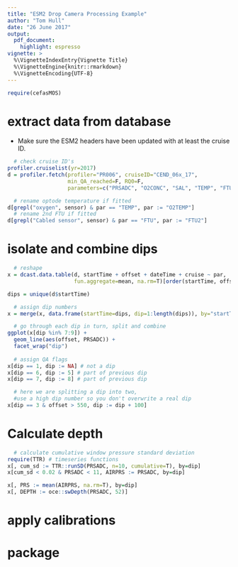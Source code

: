 ```yaml
---
title: "ESM2 Drop Camera Processing Example"
author: "Tom Hull"
date: "26 June 2017"
output: 
  pdf_document: 
    highlight: espresso
vignette: >
  %\VignetteIndexEntry{Vignette Title}
  %\VignetteEngine{knitr::rmarkdown}
  %\VignetteEncoding{UTF-8}
---
```


```r
require(cefasMOS)
```

# extract data from database

- Make sure the ESM2 headers have been updated with at least the cruise ID.

```r
  # check cruise ID's
profiler.cruiselist(yr=2017)
d = profiler.fetch(profiler="PR006", cruiseID="CEND_06x_17",
                   min_QA_reached=F, RQ0=F,
                   parameters=c("PRSADC", "O2CONC", "SAL", "TEMP", "FTU", "FLUORS"))

  # rename optode temperature if fitted
d[grepl("oxygen", sensor) & par == "TEMP", par := "O2TEMP"]
  # rename 2nd FTU if fitted
d[grepl("Cabled sensor", sensor) & par == "FTU", par := "FTU2"]

```

# isolate and combine dips

```r
  # reshape
x = dcast.data.table(d, startTime + offset + dateTime + cruise ~ par,
                     fun.aggregate=mean, na.rm=T)[order(startTime, offset)]

dips = unique(d$startTime)

  # assign dip numbers
x = merge(x, data.frame(startTime=dips, dip=1:length(dips)), by="startTime")

  # go through each dip in turn, split and combine
ggplot(x[dip %in% 7:9]) +
  geom_line(aes(offset, PRSADC)) +
  facet_wrap("dip")
  
  # assign QA flags
x[dip == 1, dip := NA] # not a dip
x[dip == 6, dip := 5] # part of previous dip
x[dip == 7, dip := 8] # part of previous dip

  # here we are splitting a dip into two,
  #use a high dip number so you don't overwrite a real dip
x[dip == 3 & offset > 550, dip := dip + 100]


```
# Calculate depth

```r

  # calculate cumulative window pressure standard deviation
require(TTR) # timeseries functions
x[, cum_sd := TTR::runSD(PRSADC, n=10, cumulative=T), by=dip]
x[cum_sd < 0.02 & PRSADC < 11, AIRPRS := PRSADC, by=dip]

x[, PRS := mean(AIRPRS, na.rm=T), by=dip]
x[, DEPTH := oce::swDepth(PRSADC, 52)]

```

# apply calibrations

# package
